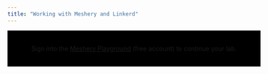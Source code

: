 ```yaml
---
title: "Working with Meshery and Linkerd"
---
```


<div style="display:flex; justify-content:center; padding:2rem; width:100%; background-color:black;">
Sign into the&nbsp;<a href="https://playground.meshery.io">Meshery Playground</a>&nbsp;(free account) to continue your lab.
</div>

